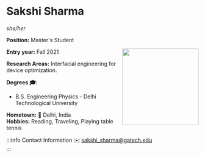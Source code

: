


# Sakshi Sharma
*she/her*

**Position:** Master's Student

<img src={profImage} width="200" align="right"/> 

**Entry year:** Fall 2021<br/>

**Research Areas:** Interfacial engineering for device optimization.

**Degrees 🎓:**
- B.S. Engineering Physics - Delhi Technological University

**Hometown:** 🏡  Delhi, India<br/>
**Hobbies:** Reading, Traveling, Playing table tennis

:::info Contact Information
✉️ sakshi_sharma@gatech.edu <br/>
:::
